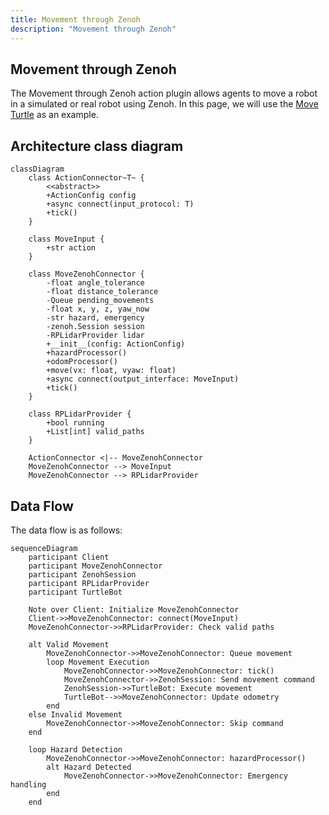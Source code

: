 ```yaml
---
title: Movement through Zenoh
description: "Movement through Zenoh"
---
```


## Movement through Zenoh

The Movement through Zenoh action plugin allows agents to move a robot in a simulated or real robot using Zenoh.
In this page, we will use the [Move Turtle](https://github.com/OpenmindAGI/OM1/tree/main/src/actions/move_turtle) as an example.

## Architecture class diagram

```mermaid
classDiagram
    class ActionConnector~T~ {
        <<abstract>>
        +ActionConfig config
        +async connect(input_protocol: T)
        +tick()
    }

    class MoveInput {
        +str action
    }

    class MoveZenohConnector {
        -float angle_tolerance
        -float distance_tolerance
        -Queue pending_movements
        -float x, y, z, yaw_now
        -str hazard, emergency
        -zenoh.Session session
        -RPLidarProvider lidar
        +__init__(config: ActionConfig)
        +hazardProcessor()
        +odomProcessor()
        +move(vx: float, vyaw: float)
        +async connect(output_interface: MoveInput)
        +tick()
    }

    class RPLidarProvider {
        +bool running
        +List[int] valid_paths
    }

    ActionConnector <|-- MoveZenohConnector
    MoveZenohConnector --> MoveInput
    MoveZenohConnector --> RPLidarProvider
```

## Data Flow

The data flow is as follows:

```mermaid
sequenceDiagram
    participant Client
    participant MoveZenohConnector
    participant ZenohSession
    participant RPLidarProvider
    participant TurtleBot

    Note over Client: Initialize MoveZenohConnector
    Client->>MoveZenohConnector: connect(MoveInput)
    MoveZenohConnector->>RPLidarProvider: Check valid paths
    
    alt Valid Movement
        MoveZenohConnector->>MoveZenohConnector: Queue movement
        loop Movement Execution
            MoveZenohConnector->>MoveZenohConnector: tick()
            MoveZenohConnector->>ZenohSession: Send movement command
            ZenohSession->>TurtleBot: Execute movement
            TurtleBot-->>MoveZenohConnector: Update odometry
        end
    else Invalid Movement
        MoveZenohConnector->>MoveZenohConnector: Skip command
    end

    loop Hazard Detection
        MoveZenohConnector->>MoveZenohConnector: hazardProcessor()
        alt Hazard Detected
            MoveZenohConnector->>MoveZenohConnector: Emergency handling
        end
    end
```

